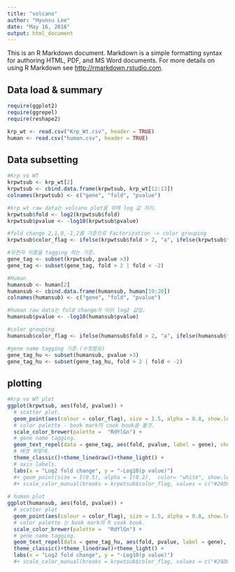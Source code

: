 ```yaml
---
title: "volcano"
author: "Hyunsu Lee"
date: "May 16, 2016"
output: html_document
---
```


This is an R Markdown document. Markdown is a simple formatting syntax for authoring HTML, PDF, and MS Word documents. For more details on using R Markdown see <http://rmarkdown.rstudio.com>.

## Data load & summary
```r
require(ggplot2)
require(ggrepel)
require(reshape2)

krp_wt <- read.csv("Krp_Wt.csv", header = TRUE)
human <- read.csv("human.csv", header = TRUE)

```

## Data subsetting
```r
#Krp vs WT
krpwtsub <- krp_wt[2]
krpwtsub <- cbind.data.frame(krpwtsub, krp_wt[12:13])
colnames(krpwtsub) <- c("gene", "fold", "pvalue")

#krp wt raw data는 volcano plot을 위해 log 값 처리.
krpwtsub$fold <- log2(krpwtsub$fold)
krpwtsub$pvalue <- -log10(krpwtsub$pvalue)

#fold change 2,1,0,-1,2를 기준으로 Factorization -> color grouping 
krpwtsub$color_flag <- ifelse(krpwtsub$fold > 2, "a", ifelse(krpwtsub$fold < -2, "f", ifelse(krpwtsub$fold > 1, "b", ifelse(krpwtsub$fold < -1, "e", ifelse(krpwtsub$fold > 0, "c", "d")))))

#유전자 이름을 tagging 하는 기준. 
gene_tag <- subset(krpwtsub, pvalue >3)
gene_tag <- subset(gene_tag, fold > 2 | fold < -2)

#Human 
humansub <- human[2]
humansub <- cbind.data.frame(humansub, human[19:20])
colnames(humansub) <- c("gene", "fold", "pvalue")

#human raw data는 fold change가 이미 log2 값임.
humansub$pvalue <- -log10(humansub$pvalue)

#color grouping
humansub$color_flag <- ifelse(humansub$fold > 2, "a", ifelse(humansub$fold < -2, "f", ifelse(humansub$fold > 1, "b", ifelse(humansub$fold < -1, "e", ifelse(humansub$fold > 0, "c", "d")))))

#gene name tagging 기준.(수정필요)
gene_tag_hu <- subset(humansub, pvalue >3)
gene_tag_hu <- subset(gene_tag_hu, fold > 2 | fold < -2)


```

## plotting
```r
#Krp vs WT plot
ggplot(krpwtsub, aes(fold, pvalue)) +
  # scatter plot.
  geom_point(aes(colour = color_flag), size = 1.5, alpha = 0.8, show.legend = FALSE) +
  # color palette - book mark의 cook book을 볼것.
  scale_color_brewer(palette =  "RdYlGn") +
  # gene name tagging. 
  geom_text_repel(data = gene_tag, aes(fold, pvalue, label = gene), show.legend = FALSE, colour = "black") +
  # 배경 하얗게.
  theme_classic()+theme_linedraw()+theme_light() +
  # axis labels.
  labs(x = "Log2 fold change", y = "-Log10(p value)") 
  #+ geom_point(size = I(0.5), alpha = I(0.2),  color= "white", show.legend = FALSE)
  #+ scale_color_manual(breaks = krpwtsub$color_flag, values = c("#24DC1F", "#8DFF54", "#A0BE1E","#F2CB20", "#CC401C", "#FF0A0C")) +
  
# human plot
ggplot(humansub, aes(fold, pvalue)) +
  # scatter plot
  geom_point(aes(colour = color_flag), size = 1.5, alpha = 0.8, show.legend = FALSE) +
  # color palette 는 book mark의 R cook book.
  scale_color_brewer(palette =  "RdYlGn") +
  # gene name tagging. 
  geom_text_repel(data = gene_tag_hu, aes(fold, pvalue, label = gene), show.legend = FALSE, colour = "black") +
  theme_classic()+theme_linedraw()+theme_light() +
  labs(x = "Log2 fold change", y = "-Log10(p value)") 
  #+ scale_color_manual(breaks = krpwtsub$color_flag, values = c("#24DC1F", "#8DFF54", "#A0BE1E","#F2CB20", "#CC401C", "#FF0A0C")) +
```

